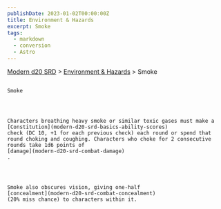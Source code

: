 ```yaml
---
publishDate: 2023-01-02T00:00:00Z
title: Environment & Hazards
excerpt: Smoke
tags:
  - markdown
  - conversion
  - Astro
---
```


[Modern d20 SRD](/#modernD20) > [Environment & Hazards](modern-d20-srd-environment-hazards-index) > Smoke

##

    Smoke




    Characters breathing heavy smoke or similar toxic gases must make a
    [Constitution](modern-d20-srd-basics-ability-scores)
    check (DC 10, +1 for each previous check) each round or spend that round choking and coughing. Characters who choke for 2 consecutive rounds take 1d6 points of
    [damage](modern-d20-srd-combat-damage)
    .




    Smoke also obscures vision, giving one-half
    [concealment](modern-d20-srd-combat-concealment)
    (20% miss chance) to characters within it.
